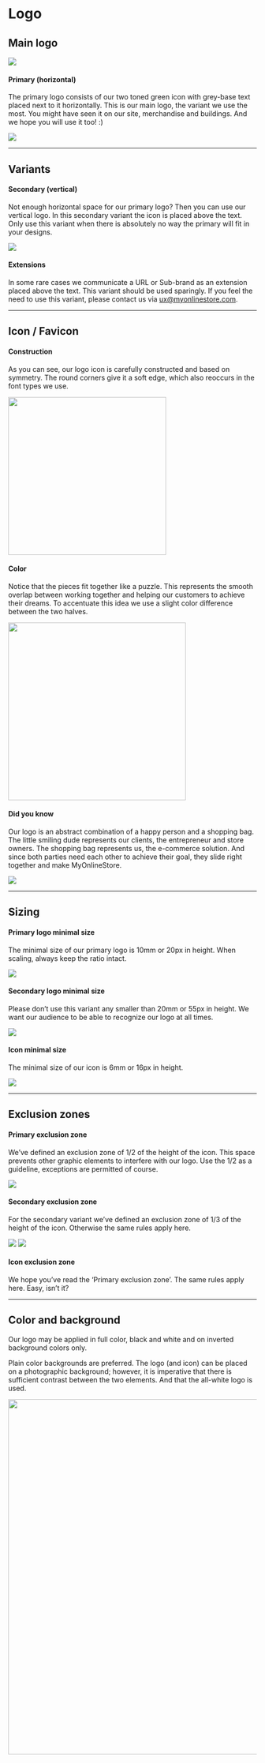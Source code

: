 # Logo

## Main logo

<img src="https://bricks.zeroheight.com/uploads/YJvOx_-EET8CxgsLmLdl0Q.jpg" />

#### Primary (horizontal)
The primary logo consists of our two toned green icon with grey-base text placed next to it horizontally. This is our main logo, the variant we use the most. You might have seen it on our site, merchandise and buildings. And we hope you will use it too! :)

<img src="https://bricks.zeroheight.com/uploads/VlYEQrPFsU9WpTxRdM0XEg.jpg" />

***

## Variants

#### Secondary (vertical)
Not enough horizontal space for our primary logo? Then you can use our vertical logo. In this secondary variant the icon is placed above the text. Only use this variant when there is absolutely no way the primary will fit in your designs.

<img src="https://bricks.zeroheight.com/uploads/DksJSzIW9LHVJHEXcY6dqw.jpg" />

#### Extensions
In some rare cases we communicate a URL or Sub-brand as an extension placed above the text. This variant should be used sparingly. If you feel the need to use this variant, please contact us via <a href="mailto:ux@myonlinestore.com">ux@myonlinestore.com</a>.

***

## Icon / Favicon

#### Construction
As you can see, our logo icon is carefully constructed and based on symmetry. The round corners give it a soft edge, which also reoccurs in the font types we use.

<img width="320px" src="https://bricks.zeroheight.com/uploads/FTlEIZdhU1f-Cv9DSQYZEA.png" />

#### Color
Notice that the pieces fit together like a puzzle. This represents the smooth overlap between working together and helping our customers to achieve their dreams. To accentuate this idea we use a slight color difference between the two halves.

<img width="360px" src="https://bricks.zeroheight.com/uploads/PlV_jh2JU9HhLetOIm_q6A.png" />

#### Did you know
Our logo is an abstract combination of a happy person and a shopping bag. The little smiling dude represents our clients, the entrepreneur and store owners. The shopping bag represents us, the e-commerce solution. And since both parties need each other to achieve their goal, they slide right together and make MyOnlineStore.

<img src="https://bricks.zeroheight.com/uploads/ljZYY4E2NrfySqJF5jk5jw.jpg" />

***

## Sizing

#### Primary logo minimal size
The minimal size of our primary logo is 10mm or 20px in height. When scaling, always keep the ratio intact.

<img src="https://bricks.zeroheight.com/uploads/8qN39W8WfM2H3KgmORENiw.jpg" />

#### Secondary logo minimal size
Please don’t use this variant any smaller than 20mm or 55px in height. We want our audience to be able to recognize our logo at all times.

<img src="https://bricks.zeroheight.com/uploads/Z2MTac-0pQmjUQgiWJzsXQ.jpg" />

#### Icon minimal size
The minimal size of our icon is 6mm or 16px in height.

<img src="https://bricks.zeroheight.com/uploads/hlmPYzwfrYOINid1JWaWVQ.jpg" />

***

## Exclusion zones

#### Primary exclusion zone
We’ve defined an exclusion zone of 1/2 of the height of the icon. This space prevents other graphic elements to interfere with our logo. Use the 1/2 as a guideline, exceptions are permitted of course.

<img src="https://bricks.zeroheight.com/uploads/x2zSuGKRdQ_zueCeGTGSIg.jpg" />

#### Secondary exclusion zone
For the secondary variant we’ve defined an exclusion zone of 1/3 of the height of the icon. Otherwise the same rules apply here.

<img src="https://bricks.zeroheight.com/uploads/AaaQpqCElgpiNKoFAIFPcA.jpg" />

<img src="https://bricks.zeroheight.com/uploads/af1kzqHj6b_9XxDf_BlHVQ.jpg" />

#### Icon exclusion zone
We hope you’ve read the ‘Primary exclusion zone’. The same rules apply here. Easy, isn’t it?

***

## Color and background
Our logo may be applied in full color, black and white and on inverted background colors only.

Plain color backgrounds are preferred. The logo (and icon) can be placed on a photographic background; however, it is imperative that there is sufficient contrast between the two elements. And that the all-white logo is used.

<img width="720px" src="https://bricks.zeroheight.com/uploads/FDUffVPDjqvWu0kDWVlH8g.jpg" />

